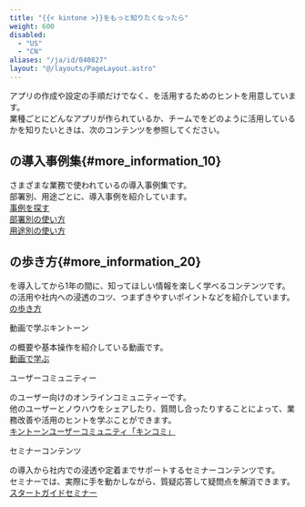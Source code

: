 ```yaml
---
title: "{{< kintone >}}をもっと知りたくなったら"
weight: 600
disabled:
  - "US"
  - "CN"
aliases: "/ja/id/040827"
layout: "@/layouts/PageLayout.astro"
---
```



アプリの作成や設定の手順だけでなく、<Kintone />を活用するためのヒントを用意しています。  
業種ごとにどんなアプリが作られているか、チームで<Kintone />をどのように活用しているかを知りたいときは、次のコンテンツを参照してください。

## <Kintone />の導入事例集{#more_information_10}

さまざまな業務で使われている<Kintone />の導入事例集です。  
部署別、用途ごとに、導入事例を紹介しています。  
[事例を探す](https://kintone-sol.cybozu.co.jp/cases/#case_search)  
[部署別の使い方](https://kintone.cybozu.co.jp/jobtype/)  
[用途別の使い方](https://kintone.cybozu.co.jp/purpose/)  

## <Kintone />の歩き方{#more_information_20}

<Kintone />を導入してから1年の間に、知ってほしい情報を楽しく学べるコンテンツです。  
<Kintone />の活用や社内への浸透のコツ、つまずきやすいポイントなどを紹介しています。  
[<Kintone />の歩き方](https://kintone.cybozu.co.jp/support/arukikata/)

<Heading level={2} id="more_information_30">動画で学ぶキントーン</Heading>

<Kintone />の概要や基本操作を紹介している動画です。  
[動画で学ぶ](https://kintone.cybozu.co.jp/seminar/ondemand.html)

<Heading level={2} id="more_information_40">ユーザーコミュニティー</Heading>

<Kintone />のユーザー向けのオンラインコミュニティーです。  
他のユーザーとノウハウをシェアしたり、質問し合ったりすることによって、業務改善や<Kintone />活用のヒントを学ぶことができます。  
[キントーンユーザーコミュニティ「キンコミ」](https://kincom.cybozu.co.jp/)

<Heading level={2} id="more_information_50">セミナーコンテンツ</Heading>

<Kintone />の導入から社内での浸透や定着までサポートするセミナーコンテンツです。  
セミナーでは、実際に手を動かしながら、質疑応答して疑問点を解消できます。  
[スタートガイドセミナー](https://kintone.cybozu.co.jp/support/arukikata/kintone-startguide-seminar/)
